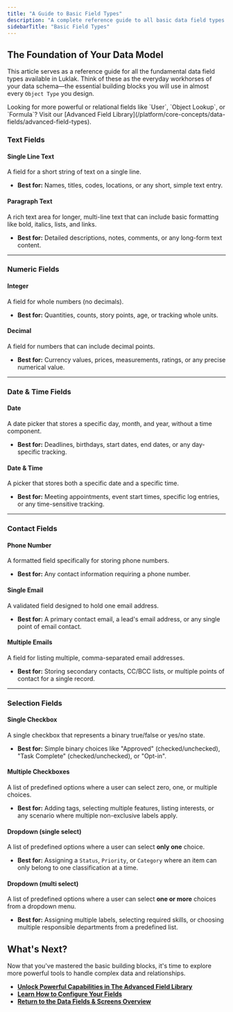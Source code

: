 ```yaml
---
title: "A Guide to Basic Field Types"
description: "A complete reference guide to all basic data field types in Luklak, including Text, Number, Date, Select Lists, and more. Learn the primary use case for each."
sidebarTitle: "Basic Field Types"
---
```


## The Foundation of Your Data Model

This article serves as a reference guide for all the fundamental data field types available in Luklak. Think of these as the everyday workhorses of your data schema—the essential building blocks you will use in almost every `Object Type` you design.

<Info>
  Looking for more powerful or relational fields like `User`, `Object Lookup`, or `Formula`? Visit our [Advanced Field Library](/platform/core-concepts/data-fields/advanced-field-types).
</Info>

### Text Fields

#### Single Line Text

A field for a short string of text on a single line.

- **Best for:** Names, titles, codes, locations, or any short, simple text entry.

#### Paragraph Text

A rich text area for longer, multi-line text that can include basic formatting like bold, italics, lists, and links.

- **Best for:** Detailed descriptions, notes, comments, or any long-form text content.

---

### Numeric Fields

#### Integer

A field for whole numbers (no decimals).

- **Best for:** Quantities, counts, story points, age, or tracking whole units.

#### Decimal

A field for numbers that can include decimal points.

- **Best for:** Currency values, prices, measurements, ratings, or any precise numerical value.

---

### Date & Time Fields

#### Date

A date picker that stores a specific day, month, and year, without a time component.

- **Best for:** Deadlines, birthdays, start dates, end dates, or any day-specific tracking.

#### Date & Time

A picker that stores both a specific date and a specific time.

- **Best for:** Meeting appointments, event start times, specific log entries, or any time-sensitive tracking.

---

### Contact Fields

#### Phone Number

A formatted field specifically for storing phone numbers.

- **Best for:** Any contact information requiring a phone number.

#### Single Email

A validated field designed to hold one email address.

- **Best for:** A primary contact email, a lead's email address, or any single point of email contact.

#### Multiple Emails

A field for listing multiple, comma-separated email addresses.

- **Best for:** Storing secondary contacts, CC/BCC lists, or multiple points of contact for a single record.

---

### Selection Fields

#### Single Checkbox

A single checkbox that represents a binary true/false or yes/no state.

- **Best for:** Simple binary choices like "Approved" (checked/unchecked), "Task Complete" (checked/unchecked), or "Opt-in".

#### Multiple Checkboxes

A list of predefined options where a user can select zero, one, or multiple choices.

- **Best for:** Adding tags, selecting multiple features, listing interests, or any scenario where multiple non-exclusive labels apply.

#### Dropdown (single select)

A list of predefined options where a user can select **only one** choice.

- **Best for:** Assigning a `Status`, `Priority`, or `Category` where an item can only belong to one classification at a time.

#### Dropdown (multi select)

A list of predefined options where a user can select **one or more** choices from a dropdown menu.

- **Best for:** Assigning multiple labels, selecting required skills, or choosing multiple responsible departments from a predefined list.

## What's Next?

Now that you've mastered the basic building blocks, it's time to explore more powerful tools to handle complex data and relationships.

- [**Unlock Powerful Capabilities in The Advanced Field Library**](/platform/core-concepts/data-fields/advanced-field-types)
- [**Learn How to Configure Your Fields**](/platform/core-concepts/data-fields/field-configuration)
- [**Return to the Data Fields & Screens Overview**](/platform/core-concepts/data-fields)